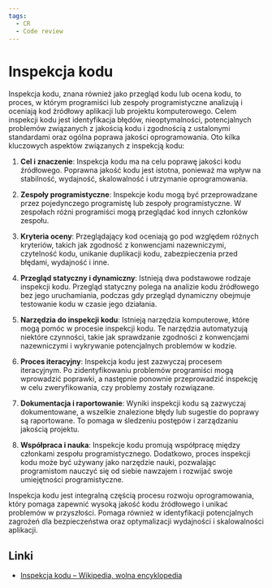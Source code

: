 ```yaml
---
tags:
  - CR
  - Code review
---
```


# Inspekcja kodu

Inspekcja kodu, znana również jako przegląd kodu lub ocena kodu, to proces, w którym programiści lub zespoły programistyczne analizują i oceniają kod źródłowy aplikacji lub projektu komputerowego. Celem inspekcji kodu jest identyfikacja błędów, nieoptymalności, potencjalnych problemów związanych z jakością kodu i zgodnością z ustalonymi standardami oraz ogólna poprawa jakości oprogramowania. Oto kilka kluczowych aspektów związanych z inspekcją kodu:

1. **Cel i znaczenie**: Inspekcja kodu ma na celu poprawę jakości kodu źródłowego. Poprawna jakość kodu jest istotna, ponieważ ma wpływ na stabilność, wydajność, skalowalność i utrzymanie oprogramowania.

2. **Zespoły programistyczne**: Inspekcje kodu mogą być przeprowadzane przez pojedynczego programistę lub zespoły programistyczne. W zespołach różni programiści mogą przeglądać kod innych członków zespołu.

3. **Kryteria oceny**: Przeglądający kod oceniają go pod względem różnych kryteriów, takich jak zgodność z konwencjami nazewniczymi, czytelność kodu, unikanie duplikacji kodu, zabezpieczenia przed błędami, wydajność i inne.

4. **Przegląd statyczny i dynamiczny**: Istnieją dwa podstawowe rodzaje inspekcji kodu. Przegląd statyczny polega na analizie kodu źródłowego bez jego uruchamiania, podczas gdy przegląd dynamiczny obejmuje testowanie kodu w czasie jego działania.

5. **Narzędzia do inspekcji kodu**: Istnieją narzędzia komputerowe, które mogą pomóc w procesie inspekcji kodu. Te narzędzia automatyzują niektóre czynności, takie jak sprawdzanie zgodności z konwencjami nazewniczymi i wykrywanie potencjalnych problemów w kodzie.

6. **Proces iteracyjny**: Inspekcja kodu jest zazwyczaj procesem iteracyjnym. Po zidentyfikowaniu problemów programiści mogą wprowadzić poprawki, a następnie ponownie przeprowadzić inspekcję w celu zweryfikowania, czy problemy zostały rozwiązane.

7. **Dokumentacja i raportowanie**: Wyniki inspekcji kodu są zazwyczaj dokumentowane, a wszelkie znalezione błędy lub sugestie do poprawy są raportowane. To pomaga w śledzeniu postępów i zarządzaniu jakością projektu.

8. **Współpraca i nauka**: Inspekcje kodu promują współpracę między członkami zespołu programistycznego. Dodatkowo, proces inspekcji kodu może być używany jako narzędzie nauki, pozwalając programistom nauczyć się od siebie nawzajem i rozwijać swoje umiejętności programistyczne.

Inspekcja kodu jest integralną częścią procesu rozwoju oprogramowania, który pomaga zapewnić wysoką jakość kodu źródłowego i unikać problemów w przyszłości. Pomaga również w identyfikacji potencjalnych zagrożeń dla bezpieczeństwa oraz optymalizacji wydajności i skalowalności aplikacji.

## Linki

- [Inspekcja kodu – Wikipedia, wolna encyklopedia](https://pl.wikipedia.org/wiki/Inspekcja_kodu)
